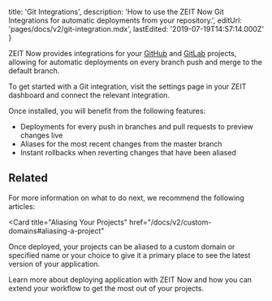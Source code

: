 
  title: 'Git Integrations',
  description:
    'How to use the ZEIT Now Git Integrations for automatic deployments from your repository.',
  editUrl: 'pages/docs/v2/git-integration.mdx',
  lastEdited: '2019-07-19T14:57:14.000Z'
}

ZEIT Now provides integrations for your [GitHub](https://github.com) and [GitLab](https://gitlab.com) projects, allowing for automatic deployments on every branch push and merge to the default branch.

To get started with a Git integration, visit the settings page in your ZEIT dashboard and connect the relevant integration.

Once installed, you will benefit from the following features:

- Deployments for every push in branches and pull requests to preview changes live
- Aliases for the most recent changes from the master branch
- Instant rollbacks when reverting changes that have been aliased

## Related

For more information on what to do next, we recommend the following articles:

<Card
  title="Aliasing Your Projects"
  href="/docs/v2/custom-domains#aliasing-a-project"
>
  Once deployed, your projects can be aliased to a custom domain or specified
  name or your choice to give it a primary place to see the latest version of
  your application.
</Card>

<Card title="Deployment Basics" href="/docs/v2/deployment/deployment-basics">
  Learn more about deploying application with ZEIT Now and how you can extend
  your workflow to get the most out of your projects.
</Card>

